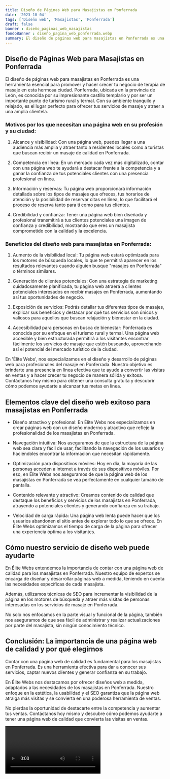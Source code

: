 ```yaml
---
title: Diseño de Páginas Web para Masajistas en Ponferrada
date: '2023-10-04'
tags: ['Diseño web', 'Masajistas', 'Ponferrada']
draft: false
banner : diseño_paginas_web_masajistas
fondoBanner : diseño_pagina_web_ponferrada.webp
summary: El diseño de páginas web para masajistas en Ponferrada es una herramienta esencial para promover y hacer crecer tu negocio de terapia de masaje en esta hermosa ciudad. Ponferrada, ubicada en la provincia de León, es conocida por su impresionante castillo templario y por ser un importante punto de turismo rural y termal. Con su ambiente tranquilo y relajado, es el lugar perfecto para ofrecer tus servicios de masaje y atraer a una amplia clientela.
---
```


## Diseño de Páginas Web para Masajistas en Ponferrada

El diseño de páginas web para masajistas en Ponferrada es una herramienta esencial para promover y hacer crecer tu negocio de terapia de masaje en esta hermosa ciudad. Ponferrada, ubicada en la provincia de León, es conocida por su impresionante castillo templario y por ser un importante punto de turismo rural y termal. Con su ambiente tranquilo y relajado, es el lugar perfecto para ofrecer tus servicios de masaje y atraer a una amplia clientela.

### Motivos por los que necesitan una página web en su profesión y su ciudad:

1. Alcance y visibilidad: Con una página web, puedes llegar a una audiencia más amplia y atraer tanto a residentes locales como a turistas que buscan recibir un masaje de calidad en Ponferrada.

2. Competencia en línea: En un mercado cada vez más digitalizado, contar con una página web te ayudará a destacar frente a la competencia y a ganar la confianza de tus potenciales clientes con una presencia profesional en línea.

3. Información y reservas: Tu página web proporcionará información detallada sobre los tipos de masajes que ofreces, tus horarios de atención y la posibilidad de reservar citas en línea, lo que facilitará el proceso de reserva tanto para ti como para tus clientes.

4. Credibilidad y confianza: Tener una página web bien diseñada y profesional transmitirá a tus clientes potenciales una imagen de confianza y credibilidad, mostrando que eres un masajista comprometido con la calidad y la excelencia.

### Beneficios del diseño web para masajistas en Ponferrada:

1. Aumento de la visibilidad local: Tu página web estará optimizada para los motores de búsqueda locales, lo que te permitirá aparecer en los resultados relevantes cuando alguien busque "masajes en Ponferrada" o términos similares.

2. Generación de clientes potenciales: Con una estrategia de marketing cuidadosamente planificada, tu página web atraerá a clientes potenciales interesados en recibir masajes en Ponferrada, aumentando así tus oportunidades de negocio.

3. Exposición de servicios: Podrás detallar tus diferentes tipos de masajes, explicar sus beneficios y destacar por qué tus servicios son únicos y valiosos para aquellos que buscan relajación y bienestar en la ciudad.

4. Accesibilidad para personas en busca de bienestar: Ponferrada es conocida por su enfoque en el turismo rural y termal. Una página web accesible y bien estructurada permitirá a los visitantes encontrar fácilmente los servicios de masaje que estén buscando, aprovechando así el potencial del mercado turístico de la ciudad.

En 'Élite Webs', nos especializamos en el diseño y desarrollo de páginas web para profesionales del masaje en Ponferrada. Nuestro objetivo es brindarte una presencia en línea efectiva que te ayude a convertir las visitas en ventas y a hacer crecer tu negocio de manera sólida y exitosa. Contáctanos hoy mismo para obtener una consulta gratuita y descubrir cómo podemos ayudarte a alcanzar tus metas en línea.

<GifSeo />

<Cta />

## Elementos clave del diseño web exitoso para masajistas en Ponferrada

- Diseño atractivo y profesional: En Élite Webs nos especializamos en crear páginas web con un diseño moderno y atractivo que refleje la profesionalidad de los masajistas en Ponferrada.

- Navegación intuitiva: Nos aseguramos de que la estructura de la página web sea clara y fácil de usar, facilitando la navegación de los usuarios y haciéndoles encontrar la información que necesitan rápidamente.

- Optimización para dispositivos móviles: Hoy en día, la mayoría de las personas acceden a internet a través de sus dispositivos móviles. Por eso, en Élite Webs nos aseguramos de que la página web de los masajistas en Ponferrada se vea perfectamente en cualquier tamaño de pantalla.

- Contenido relevante y atractivo: Creamos contenido de calidad que destaque los beneficios y servicios de los masajistas en Ponferrada, atrayendo a potenciales clientes y generando confianza en su trabajo.

- Velocidad de carga rápida: Una página web lenta puede hacer que los usuarios abandonen el sitio antes de explorar todo lo que se ofrece. En Élite Webs optimizamos el tiempo de carga de la página para ofrecer una experiencia óptima a los visitantes.

## Cómo nuestro servicio de diseño web puede ayudarte

En Élite Webs entendemos la importancia de contar con una página web de calidad para los masajistas en Ponferrada. Nuestro equipo de expertos se encarga de diseñar y desarrollar páginas web a medida, teniendo en cuenta las necesidades específicas de cada masajista.

Además, utilizamos técnicas de SEO para incrementar la visibilidad de la página en los motores de búsqueda y atraer más visitas de personas interesadas en los servicios de masaje en Ponferrada.

No solo nos enfocamos en la parte visual y funcional de la página, también nos aseguramos de que sea fácil de administrar y realizar actualizaciones por parte del masajista, sin ningún conocimiento técnico.

## Conclusión: La importancia de una página web de calidad y por qué elegirnos

Contar con una página web de calidad es fundamental para los masajistas en Ponferrada. Es una herramienta efectiva para dar a conocer sus servicios, captar nuevos clientes y generar confianza en su trabajo.

En Élite Webs nos destacamos por ofrecer diseños web a medida, adaptados a las necesidades de los masajistas en Ponferrada. Nuestro enfoque en la estética, la usabilidad y el SEO garantiza que la página web atraiga más visitas y se convierta en una poderosa herramienta de ventas.

No pierdas la oportunidad de destacarte entre la competencia y aumentar tus ventas. Contáctanos hoy mismo y descubre cómo podemos ayudarte a tener una página web de calidad que convierta las visitas en ventas.

<Video />

<CtaBot job='Masajistas' city='Ponferrada'/>

<Gmaps query='Ponferrada+españa+maps' />